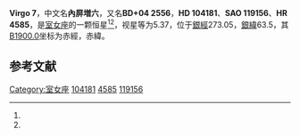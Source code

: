 {{Starbox begin
| name = 內屏増六
}}
{{Starbox observe
| epoch = [[J2000.0|J2000.0]]
| constell = [[室女座|室女座]]<ref name=SIMBAD>{{cite web
 | url=http://simbad.u-strasbg.fr/simbad/sim-id?Ident=HR+4585
 | title=Pulsating variable Star
 | publisher=Centre de Données astronomiques de Strasbourg
 | work=SIMBAD
 | accessdate=2012-07-13
 | archive-date=2019-06-28
 | archive-url=https://web.archive.org/web/20190628213618/http://simbad.u-strasbg.fr/simbad/sim-id?Ident=HR+4585
 }}</ref><ref name=DATA>{{cite web
 | url=http://vizier.u-strasbg.fr/viz-bin/VizieR-5?-out.add=.&-source=5050&-corr=PK=HR&-out.max=9999&HR=4585
 | title=VizieR Detailed Page
 | accessdate=2012-07-13
 | archive-date=2016-03-05
 | archive-url=https://web.archive.org/web/20160305094011/http://vizier.u-strasbg.fr/viz-bin/VizieR-5?-out.add=.&-source=5050&-corr=PK=HR&-out.max=9999&HR=4585
 | dead-url=no
 }}</ref>
| 星官 = 
| ra = {{RA|11|59|56.9}}<ref name=SIMBAD /><ref name=DATA />
| dec = {{DEC|+3|39|19}}<ref name=SIMBAD /><ref name=DATA />
| appmag_v = 5.37<ref name=SIMBAD /><ref name=DATA />
}}
{{Starbox character
| class = A1V<ref name=SIMBAD /><ref name=DATA />
| b-v = 0<ref name=SIMBAD /><ref name=DATA />
| u-b = 0<ref name=SIMBAD /><ref name=DATA />
| r-i = <ref name=SIMBAD /><ref name=DATA />
| variable = 
}}
{{Starbox astrometry
| radial_v = 0
| prop_mo_ra = -3
| parallax = 0.016
| p_error = 
}}
{{Starbox catalog
| names =BD+04 2556，[[SAO星表|SAO]] 119156，[[HD星表|HD]] 104181，[[HR星表|HR]] 4585}}
{{Starbox reference |Simbad=HR+4585}}
{{Starbox end}}

'''Virgo 7'''，中文名'''內屏増六'''，又名'''BD+04 2556'''，'''HD 104181'''、'''SAO 119156'''、'''HR 4585'''，是[[室女座|室女座]]的一颗恒星<ref name=SIMBAD /><ref name=DATA />，视星等为5.37，位于[[銀道座標系|銀經]]273.05，[[銀道座標系|銀緯]]63.5，其[[B1900.0|B1900.0]]坐标为赤經{{RA|11|54|49.5}}，赤緯{{DEC|+4|63.5|44}}。

== 参考文献 ==
{{reflist}}

{{star-stub}}

{{室女座恒星}}
{{星官|内屏|4|6}}
[[Category:室女座|Category:室女座]]
[[Category:HD和HDE天體|104181]]
[[Category:HR天體|4585]]
[[Category:SAO天體|119156]]